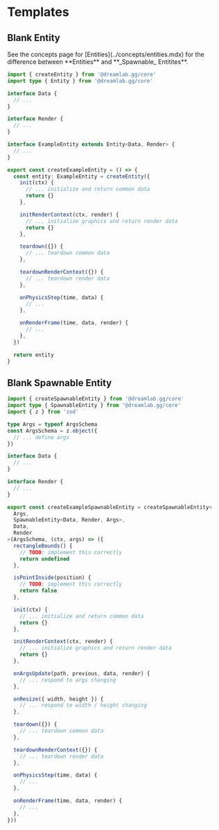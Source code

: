 
# Templates

## Blank Entity

<Callout>
  See the concepts page for [Entities](../concepts/entities.mdx) for the
  difference between **Entities** and **_Spawnable_ Entitites**.
</Callout>

```ts filename="TypeScript" showLineNumbers
import { createEntity } from '@dreamlab.gg/core'
import type { Entity } from '@dreamlab.gg/core'

interface Data {
  // ...
}

interface Render {
  // ...
}

interface ExampleEntity extends Entity<Data, Render> {
  // ...
}

export const createExampleEntity = () => {
  const entity: ExampleEntity = createEntity({
    init(ctx) {
      // ... initialize and return common data
      return {}
    },

    initRenderContext(ctx, render) {
      // ... initialize graphics and return render data
      return {}
    },

    teardown({}) {
      // ... teardown common data
    },

    teardownRenderContext({}) {
      // ... teardown render data
    },

    onPhysicsStep(time, data) {
      // ...
    },

    onRenderFrame(time, data, render) {
      // ...
    },
  })

  return entity
}
```

## Blank Spawnable Entity

```ts filename="TypeScript" showLineNumbers
import { createSpawnableEntity } from '@dreamlab.gg/core'
import type { SpawnableEntity } from '@dreamlab.gg/core'
import { z } from 'zod'

type Args = typeof ArgsSchema
const ArgsSchema = z.object({
  // ... define args
})

interface Data {
  // ...
}

interface Render {
  // ...
}

export const createExampleSpawnableEntity = createSpawnableEntity<
  Args,
  SpawnableEntity<Data, Render, Args>,
  Data,
  Render
>(ArgsSchema, (ctx, args) => ({
  rectangleBounds() {
    // TODO: implement this correctly
    return undefined
  },

  isPointInside(position) {
    // TODO: implement this correctly
    return false
  },

  init(ctx) {
    // ... initialize and return common data
    return {}
  },

  initRenderContext(ctx, render) {
    // ... initialize graphics and return render data
    return {}
  },

  onArgsUpdate(path, previous, data, render) {
    // ... respond to args changing
  },

  onResize({ width, height }) {
    // ... respond to width / height changing
  },

  teardown({}) {
    // ... teardown common data
  },

  teardownRenderContext({}) {
    // ... teardown render data
  },

  onPhysicsStep(time, data) {
    // ...
  },

  onRenderFrame(time, data, render) {
    // ...
  },
}))
```
